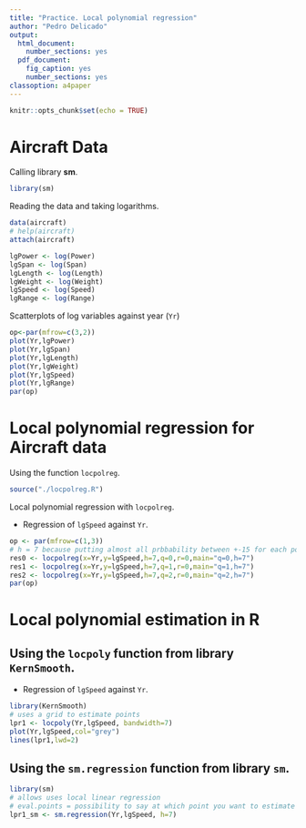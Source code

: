 ```yaml
---
title: "Practice. Local polynomial regression"
author: "Pedro Delicado"
output:
  html_document:
    number_sections: yes
  pdf_document:
    fig_caption: yes
    number_sections: yes
classoption: a4paper
---
```

<!-- Comment lines are like this one -->
<!-- Use "\newpage" when you want a new page break in the pdf output  -->


```r
knitr::opts_chunk$set(echo = TRUE)
```


# Aircraft Data

Calling library **sm**.
```r
library(sm)
```

Reading the data and taking logarithms.
```r
data(aircraft)
# help(aircraft)
attach(aircraft)

lgPower <- log(Power)
lgSpan <- log(Span)
lgLength <- log(Length)
lgWeight <- log(Weight)
lgSpeed <- log(Speed)
lgRange <- log(Range)
```

Scatterplots of log variables against year (`Yr`)
<!-- also possible ```{r, fig.width=7, fig.asp=1} or ```{r, fig.asp=1}-->
```r
op<-par(mfrow=c(3,2))
plot(Yr,lgPower)
plot(Yr,lgSpan)
plot(Yr,lgLength)
plot(Yr,lgWeight)
plot(Yr,lgSpeed)
plot(Yr,lgRange)
par(op)
```




# Local polynomial regression for Aircraft data


Using the function `locpolreg`.
```r
source("./locpolreg.R")
```


Local polynomial regression with `locpolreg`.

* Regression of `lgSpeed` against `Yr`.
```r
op <- par(mfrow=c(1,3))
# h = 7 because putting almost all prbbability between +-15 for each point
res0 <- locpolreg(x=Yr,y=lgSpeed,h=7,q=0,r=0,main="q=0,h=7")
res1 <- locpolreg(x=Yr,y=lgSpeed,h=7,q=1,r=0,main="q=1,h=7")
res2 <- locpolreg(x=Yr,y=lgSpeed,h=7,q=2,r=0,main="q=2,h=7")
par(op)
```



# Local polynomial estimation in R


## Using the `locpoly` function from library `KernSmooth`.

* Regression of `lgSpeed` against `Yr`.

```r
library(KernSmooth)
# uses a grid to estimate points
lpr1 <- locpoly(Yr,lgSpeed, bandwidth=7)
plot(Yr,lgSpeed,col="grey")
lines(lpr1,lwd=2)
```


## Using the `sm.regression` function from library `sm`.

```r
library(sm)
# allows uses local linear regression
# eval.points = possibility to say at which point you want to estimate the functions
lpr1_sm <- sm.regression(Yr,lgSpeed, h=7)
```
